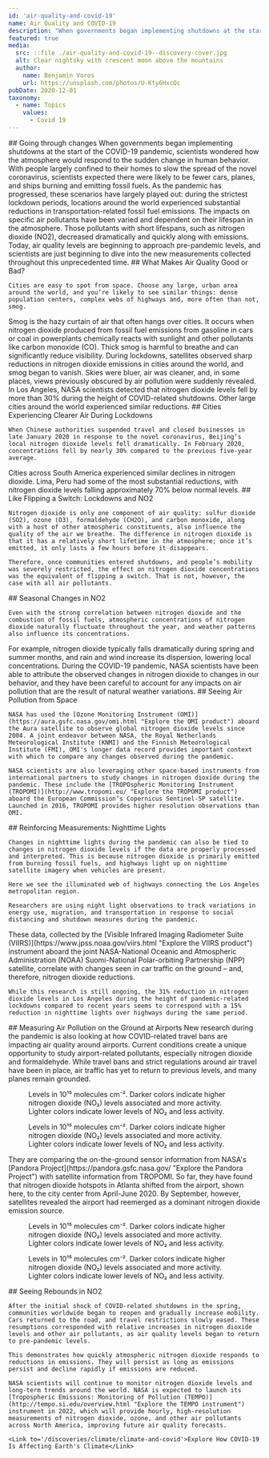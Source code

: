 ```yaml
---
id: 'air-quality-and-covid-19'
name: Air Quality and COVID-19
description: "When governments began implementing shutdowns at the start of the COVID-19 pandemic, scientists wondered how the atmosphere would respond to the sudden change in human behavior."
featured: true
media:
  src: ::file ./air-quality-and-covid-19--discovery-cover.jpg
  alt: Clear nightsky with crescent moon above the mountains
  author:
    name: Benjamin Voros
    url: https://unsplash.com/photos/U-Kty6HxcQc
pubDate: 2020-12-01
taxonomy:
  - name: Topics
    values:
      - Covid 19
---
```


<ScrollytellingBlock>
  <Chapter
    center={[0, 0]}
    zoom={2}
    datasetId='no2'
    layerId='no2-monthly-diff'
    datetime='2021-03-01'
  >
    ## Going through changes
    When governments began implementing shutdowns at the start of the COVID-19 pandemic, scientists wondered how the atmosphere would respond to the sudden change in human behavior.
  </Chapter>
  <Chapter
    center={[-83.0059, 34.3382]}
    zoom={4.5}
    datasetId='no2'
    layerId='no2-monthly-diff'
    datetime='2020-03-01'
  >
    With people largely confined to their homes to slow the spread of the novel coronavirus, scientists expected there were likely to be fewer cars, planes, and ships burning and emitting fossil fuels.
  </Chapter>
  <Chapter
    center={[117.5001, 28.7899]}
    zoom={4}
    datasetId='no2'
    layerId='no2-monthly-diff'
    datetime='2020-03-01'
  >
    As the pandemic has progressed, these scenarios have largely played out: during the strictest lockdown periods, locations around the world experienced substantial reductions in transportation-related fossil fuel emissions. The impacts on specific air pollutants have been varied and dependent on their lifespan in the atmosphere.
  </Chapter>
  <Chapter
    center={[6.7151, 47.3183]}
    zoom={4}
    datasetId='no2'
    layerId='no2-monthly-diff'
    datetime='2020-03-01'
  >
    Those pollutants with short lifespans, such as nitrogen dioxide (NO2), decreased dramatically and quickly along with emissions.
  </Chapter>
  <Chapter
    center={[0, 0]}
    zoom={2}
    datasetId='no2'
    layerId='no2-monthly-diff'
    datetime='2021-03-01'
  >
    Today, air quality levels are beginning to approach pre-pandemic levels, and scientists are just beginning to dive into the new measurements collected throughout this unprecedented time.
  </Chapter>
  <Chapter
    center={[-74.0236, 40.7234]}
    zoom={12}
    showBaseMap={true}
  >
    ## What Makes Air Quality Good or Bad?

    Cities are easy to spot from space. Choose any large, urban area around the world, and you’re likely to see similar things: dense population centers, complex webs of highways and, more often than not, smog.
  </Chapter>
  <Chapter
    center={[116.2573785, 39.9387995]}
    zoom={11}
    showBaseMap={true}
  >
    Smog is the hazy curtain of air that often hangs over cities. It occurs when nitrogen dioxide produced from fossil fuel emissions from gasoline in cars or coal in powerplants chemically reacts with sunlight and other pollutants like carbon monoxide (CO). Thick smog is harmful to breathe and can significantly reduce visibility.
  </Chapter>
  <Chapter
    center={[-118.2797798, 33.8236594]}
    zoom={10}
    showBaseMap={true}
  >
    During lockdowns, satellites observed sharp reductions in nitrogen dioxide emissions in cities around the world, and smog began to vanish. Skies were bluer, air was cleaner, and, in some places, views previously obscured by air pollution were suddenly revealed.
  </Chapter>
  <Chapter
    center={[-118.2797798, 33.8236594]}
    zoom={10}
    datasetId='no2'
    layerId='no2-monthly-diff'
    datetime='2021-03-01'
  >
    In Los Angeles, NASA scientists detected that nitrogen dioxide levels fell by more than 30% during the height of COVID-related shutdowns. Other large cities around the world experienced similar reductions.
  </Chapter>
  <Chapter
    center={[119.7456, 36.3007]}
    zoom={5.5}
    datasetId='no2'
    layerId='no2-monthly-diff'
    datetime='2021-03-01'
  >
    ## Cities Experiencing Clearer Air During Lockdowns

    When Chinese authorities suspended travel and closed businesses in late January 2020 in response to the novel coronavirus, Beijing’s local nitrogen dioxide levels fell dramatically. In February 2020, concentrations fell by nearly 30% compared to the previous five-year average.
  </Chapter>
  <Chapter
    center={[-77.0436, -12.0366]}
    zoom={7.25}
    datasetId='no2'
    layerId='no2-monthly-diff'
    datetime='2021-03-01'
  >
    Cities across South America experienced similar declines in nitrogen dioxide. Lima, Peru had some of the most substantial reductions, with nitrogen dioxide levels falling approximately 70% below normal levels.
  </Chapter>
  <Chapter
    center={[0, 0]}
    zoom={2}
    datasetId='no2'
    layerId='no2-monthly-diff'
    datetime='2021-03-01'
  >
    ## Like Flipping a Switch: Lockdowns and NO2

    Nitrogen dioxide is only one component of air quality: sulfur dioxide (SO2), ozone (O3), formaldehyde (CH2O), and carbon monoxide, along with a host of other atmospheric constituents, also influence the quality of the air we breathe. The difference in nitrogen dioxide is that it has a relatively short lifetime in the atmosphere; once it’s emitted, it only lasts a few hours before it disappears.
    
    Therefore, once communities entered shutdowns, and people’s mobility was severely restricted, the effect on nitrogen dioxide concentrations was the equivalent of flipping a switch. That is not, however, the case with all air pollutants.
  </Chapter>
  <Chapter
    center={[1.2918, 53.0754]}
    zoom={3.25}
    datasetId='no2'
    layerId='no2-monthly'
    datetime='2019-01-01'
  >
    ## Seasonal Changes in NO2

    Even with the strong correlation between nitrogen dioxide and the combustion of fossil fuels, atmospheric concentrations of nitrogen dioxide naturally fluctuate throughout the year, and weather patterns also influence its concentrations.
  </Chapter>
  <Chapter
    center={[1.2918, 53.0754]}
    zoom={3.25}
    datasetId='no2'
    layerId='no2-monthly'
    datetime='2019-06-01'
  >
    For example, nitrogen dioxide typically falls dramatically during spring and summer months, and rain and wind increase its dispersion, lowering local concentrations. During the COVID-19 pandemic, NASA scientists have been able to attribute the observed changes in nitrogen dioxide to changes in our behavior, and they have been careful to account for any impacts on air pollution that are the result of natural weather variations.
  </Chapter>
  <Chapter
    center={[0, 0]}
    zoom={2}
    datasetId='no2'
    layerId='no2-monthly'
    datetime='2019-06-01'
  >
    ## Seeing Air Pollution from Space

    NASA has used the [Ozone Monitoring Instrument (OMI)](https://aura.gsfc.nasa.gov/omi.html "Explore the OMI product") aboard the Aura satellite to observe global nitrogen dioxide levels since 2004. A joint endeavor between NASA, the Royal Netherlands Meteorological Institute (KNMI) and the Finnish Meteorological Institute (FMI), OMI's longer data record provides important context with which to compare any changes observed during the pandemic.
    
    NASA scientists are also leveraging other space-based instruments from international partners to study changes in nitrogen dioxide during the pandemic. These include the [TROPOspheric Monitoring Instrument (TROPOMI)](http://www.tropomi.eu/ "Explore the TROPOMI product") aboard the European Commission’s Copernicus Sentinel-5P satellite. Launched in 2016, TROPOMI provides higher resolution observations than OMI.
  </Chapter>
  <Chapter
    center={[-117.9304, 33.7801]}
    zoom={9}
    datasetId='nighttime-lights'
    layerId='nightlights-hd-monthly'
    datetime='2020-02-01'
  >
    ## Reinforcing Measurements: Nighttime Lights

    Changes in nighttime lights during the pandemic can also be tied to changes in nitrogen dioxide levels if the data are properly processed and interpreted. This is because nitrogen dioxide is primarily emitted from burning fossil fuels, and highways light up on nighttime satellite imagery when vehicles are present. 
    
    Here we see the illuminated web of highways connecting the Los Angeles metropolitan region.
  
    Researchers are using night light observations to track variations in energy use, migration, and transportation in response to social distancing and shutdown measures during the pandemic.
  </Chapter>
  <Chapter
    center={[-117.9304, 33.7801]}
    zoom={9}
    datasetId='nighttime-lights'
    layerId='nightlights-hd-monthly'
    datetime='2020-02-01'
  >
    These data, collected by the [Visible Infrared Imaging Radiometer Suite (VIIRS)](https://www.jpss.noaa.gov/viirs.html "Explore the VIIRS product") instrument aboard the joint NASA-National Oceanic and Atmospheric Administration (NOAA) Suomi-National Polar-orbiting Partnership (NPP) satellite, correlate with changes seen in car traffic on the ground – and, therefore, nitrogen dioxide reductions.

    While this research is still ongoing, the 31% reduction in nitrogen dioxide levels in Los Angeles during the height of pandemic-related lockdowns compared to recent years seems to correspond with a 15% reduction in nighttime lights over highways during the same period.
  </Chapter>
</ScrollytellingBlock>

<Block type='full'>
  <Prose>
    ## Measuring Air Pollution on the Ground at Airports
    New research during the pandemic is also looking at how COVID-related travel bans are impacting air quality around airports. Current conditions create a unique opportunity to study airport-related pollutants, especially nitrogen dioxide and formaldehyde. While travel bans and strict regulations around air travel have been in place, air traffic has yet to return to previous levels, and many planes remain grounded.
  </Prose>
  <Figure>
    <Map
      datasetId='no2'
      layerId='no2-monthly'
      center={[-84.39, 33.75]}
      zoom={9.5}
      dateTime='2019-04-01'
      compareDateTime='2020-04-01'
    />
    <Caption 
      attrAuthor='NASA' 
      attrUrl='https://nasa.gov/'
    >
      Levels in 10¹⁵ molecules cm⁻². Darker colors indicate higher nitrogen dioxide (NO₂) levels associated and more activity. Lighter colors indicate lower levels of NO₂ and less activity.
    </Caption> 
  </Figure>
</Block>

<Block type='full'>
  <Figure>
    <Map
      datasetId='no2'
      layerId='no2-monthly'
      center={[-84.39, 33.75]}
      zoom={9.5}
      dateTime='2019-06-01'
      compareDateTime='2020-06-01'
    />
    <Caption 
      attrAuthor='NASA' 
      attrUrl='https://nasa.gov/'
    >
      Levels in 10¹⁵ molecules cm⁻². Darker colors indicate higher nitrogen dioxide (NO₂) levels associated and more activity. Lighter colors indicate lower levels of NO₂ and less activity.
    </Caption> 
  </Figure>
  <Prose>
    They are comparing the on-the-ground sensor information from NASA's [Pandora Project](https://pandora.gsfc.nasa.gov/ "Explore the Pandora Project") with satellite information from TROPOMI. So far, they have found that nitrogen dioxide hotspots in Atlanta shifted from the airport, shown here, to the city center from April-June 2020.
  </Prose>
</Block>

<Block type='full'>
  <Prose>
    By September, however, satellites revealed the airport had reemerged as a dominant nitrogen dioxide emission source.
  </Prose>
  <Figure>
    <Map
      datasetId='no2'
      layerId='no2-monthly'
      center={[-84.39, 33.75]}
      zoom={9.5}
      dateTime='2019-09-01'
      compareDateTime='2020-09-01'
    />
    <Caption 
      attrAuthor='NASA' 
      attrUrl='https://nasa.gov/'
    >
      Levels in 10¹⁵ molecules cm⁻². Darker colors indicate higher nitrogen dioxide (NO₂) levels associated and more activity. Lighter colors indicate lower levels of NO₂ and less activity.
    </Caption> 
  </Figure>
</Block>

<Block type='full'>
  <Figure>
    <Map
      datasetId='no2'
      layerId='no2-monthly'
      center={[120.11, 34.95]}
      zoom={4.5}
      dateTime='2020-02-01'
      compareDateTime='2022-02-01'
    />
    <Caption 
      attrAuthor='NASA' 
      attrUrl='https://nasa.gov/'
    >
      Levels in 10¹⁵ molecules cm⁻². Darker colors indicate higher nitrogen dioxide (NO₂) levels associated and more activity. Lighter colors indicate lower levels of NO₂ and less activity.
    </Caption> 
  </Figure>
  <Prose>
    ## Seeing Rebounds in NO2
  
    After the initial shock of COVID-related shutdowns in the spring, communities worldwide began to reopen and gradually increase mobility. Cars returned to the road, and travel restrictions slowly eased. These resumptions corresponded with relative increases in nitrogen dioxide levels and other air pollutants, as air quality levels began to return to pre-pandemic levels.
    
    This demonstrates how quickly atmospheric nitrogen dioxide responds to reductions in emissions. They will persist as long as emissions persist and decline rapidly if emissions are reduced.
    
    NASA scientists will continue to monitor nitrogen dioxide levels and long-term trends around the world. NASA is expected to launch its [Tropospheric Emissions: Monitoring of Pollution (TEMPO)](http://tempo.si.edu/overview.html "Explore the TEMPO instrument") instrument in 2022, which will provide hourly, high-resolution measurements of nitrogen dioxide, ozone, and other air pollutants across North America, improving future air quality forecasts.
    
    <Link to='/discoveries/climate/climate-and-covid'>Explore How COVID-19 Is Affecting Earth's Climate</Link>
  </Prose>
</Block>